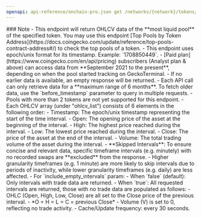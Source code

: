 ```yaml
---
openapi: api-reference/onchain-pro.json get /networks/{network}/tokens/{token_address}/ohlcv/{timeframe}
---
```


<Note>
### Note
- This endpoint will return OHLCV data of the **most liquid pool** of the specified token. You may use this endpoint [Top Pools by Token Address](https://docs.coingecko.com/update/reference/top-pools-contract-address#/) to check the top pools of a token.
- This endpoint uses epoch/unix format for its timestamp. Example: `1708850449`.
- [Paid plan](https://www.coingecko.com/en/api/pricing) subscribers (Analyst plan & above) can access data from **September 2021 to the present**, depending on when the pool started tracking on GeckoTerminal.
  - If no earlier data is available, an empty response will be returned.
  - Each API call can only retrieve data for a **maximum range of 6 months**. To fetch older data, use the `before_timestamp` parameter to query in multiple requests.
- Pools with more than 2 tokens are not yet supported for this endpoint.
- Each OHLCV array (under "ohlcv_list") consists of 6 elements in the following order:
  - Timestamp: The epoch/unix timestamp representing the start of the time interval.
  - Open: The opening price of the asset at the beginning of the interval.
  - High: The highest price reached during the interval.
  - Low: The lowest price reached during the interval.
  - Close: The price of the asset at the end of the interval.
  - Volume: The total trading volume of the asset during the interval.
- **Skipped Intervals**: To ensure concise and relevant data, specific timeframe intervals (e.g. minutely) with no recorded swaps are **excluded** from the response.
  - Higher granularity timeframes (e.g. 1 minute) are more likely to skip intervals due to periods of inactivity, while lower granularity timeframes (e.g. daily) are less affected.
- For `include_empty_intervals` param:
  - When `false` (default): Only intervals with trade data are returned.
  - When `true`: All requested intervals are returned, those with no trade data are populated as follows:
    - OHLC (Open, High, Low, Close) are all set to the Close price of the previous interval.
      - *O = H = L = C = previous Close*
    - Volume (V) is set to 0, reflecting no trade activity.
- Cache/Update frequency: every 30 seconds.
</Note>